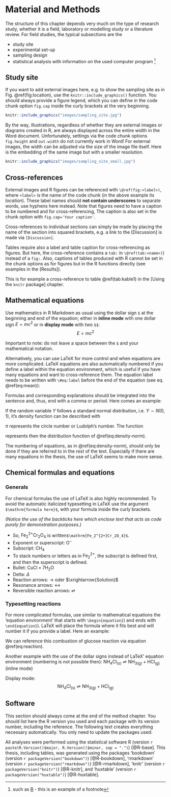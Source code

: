 # Material and Methods

The structure of this chapter depends very much on the type of research study, whether it is a field, laboratory or modelling study or a literature review. For field studies, the typical subsections are the

- study site
- experimental set-up
- sampling design
- statistical analysis with information on the used computer program ^[such as [R](https://cran.r-project.org/) - this is an example of a footnote]


## Study site

If you want to add external images here, e.g. to show the sampling site as in Fig. \@ref(fig:location), use the `knitr::include_graphics()` function. You should always provide a figure legend, which you can define in the code chunk option `fig.cap` inside the curly brackets at the very beginning.

```r
knitr::include_graphics("images/sampling_site.jpg")
```

By the way, illustrations, regardless of whether they are external images or diagrams created in R, are always displayed across the entire width in the Word document. Unfortunately, settings via the code chunk options `fig.height` and `out.width` do not currently work in Word! For external images, the width can be adjusted via the size of the image file itself. Here is the embedding of the same image but with a smaller resolution. 

```r
knitr::include_graphics("images/sampling_site_small.jpg")
```


## Cross-references

External images and R figures can be referenced with `\@ref(fig:<label>)`, where `<label>` is the name of the code chunk (in the above example its *location*). These label names should **not contain underscores** to separate words, use hyphens here instead. Note that figures need to have a caption to be numbered and for cross-referencing, The caption is also set in the chunk option with `fig.cap='Your caption'`.

Cross-references to individual sections can simply be made by placing the name of the section into squared brackets, e.g. a link to the [Discussion] is made via `[Discussion]`.

Tables require also a label and table caption for cross-referencing as figures. But here, the cross-reference contains a `tab:` in `\@ref(tab:<name>)`) instead of a `fig:`. Also, captions of tables produced with R cannot be set in the chunk options as for figures but in the R functions directly (see examples in the [Results]).

This is for example a cross-reference to table \@ref(tab:kable1) in the [Using the `knitr` package] chapter.


## Mathematical equations

Use mathematics in R Markdown as usual using the dollar sign `$` at the beginning and end of the equation; either in **inline mode** with one dollar sign $E = mc^2$ or in **display mode** with two `$$`: $$E = mc^2$$

Important to note: do not leave a space between the `$` and your mathematical notation.

Alternatively, you can use LaTeX for more control and when equations are more complicated. LaTeX equations are also automatically numbered if you define a label within the equation environment, which is useful if you have many equations and want to cross-reference them. The equation label needs to be written with `\#eq:label` before the end of the equation (see eq. \@ref(eq:mean)):

\begin{equation}
  \bar{X} = \frac{\sum_{i=1}^n X_i}{n}
  (\#eq:mean)
\end{equation}

Formulas and corresponding explanations should be integrated into the sentence and, thus, end with a comma or period. Here comes an example:

If the random variable $Y$ follows a standard normal distribution, i.e. $Y \sim N(0,1)$, it's density function can be described with

\begin{equation}
  f_{Y}(y)=\varphi(y) \stackrel{\mathrm{def}}{=} \frac{1}{\sqrt{2 \pi}} \exp \left\{ -\frac{y^2}{2} \right\}, y \in \mathbb{R}.
  (\#eq:density-norm)
\end{equation}

$\pi$ represents the circle number or Ludolph's number. The function

\begin{equation}
  F_{Y}(y)=\Phi(y) \stackrel{\mathrm{def}}{=} \int_{-\infty}^y \varphi(x) \,\mathrm{d}x, \quad y \in \mathbb{R}
  (\#eq:dist-func)
\end{equation}

represents then the distribution function of \@ref(eq:density-norm).

The numbering of equations, as in \@ref(eq:density-norm), should only be done if they are referred to in the rest of the text. Especially if there are many equations in the thesis, the use of LaTeX seems to make more sense.


## Chemical formulas and equations 

### Generals

For chemical formulas the use of LaTeX is also highly recommended. To avoid the automatic italicized typesetting in LaTeX use the argument `$\mathrm{formula here}$`, with your formula inside the curly brackets.   

*(Notice the use of the backticks here which enclose text that acts as code purely for demonstration purposes.)*

- So, $\mathrm{Fe_2^{2+}Cr_2O_4}$ is written`$\mathrm{Fe_2^{2+}Cr_2O_4}$`.
- Exponent or superscript: $\mathrm{O^-}$
- Subscript: $\mathrm{CH_4}$
- To stack numbers or letters as in $\mathrm{Fe_2^{2+}}$, the subscript is defined first, and then the superscript is defined.
- Bullet: CuCl $\bullet$ $\mathrm{7H_{2}O}$
- Delta: $\Delta$
- Reaction arrows: $\longrightarrow$ oder  $\xrightarrow{Solution}$
- Resonance arrows: $\leftrightarrow$
- Reversible reaction arrows: $\rightleftharpoons$

### Typesetting reactions

For more complicated formulas, use similar to mathematical equations the 'equation environment' that starts with `\begin{equation}`) and ends with `\end{equation}`). LaTeX will place the formula where it fits best and will number it if you provide a label. Here an example: 

\begin{equation}
  \mathrm{C_6H_{12}O_6  + 6O_2} \longrightarrow \mathrm{6CO_2 + 6H_2O}
  (\#eq:reaction)
\end{equation}

We can reference this combustion of glucose reaction via equation \@ref(eq:reaction).

Another example with the use of the dollar signs instead of LaTeX' equation environment (numbering is not possible then): $\mathrm{NH_4Cl_{(s)}} \rightleftharpoons \mathrm{NH_{3(g)}+HCl_{(g)}}$ (inline mode)

Display mode: $$\mathrm{NH_4Cl_{(s)}} \rightleftharpoons \mathrm{NH_{3(g)}+HCl_{(g)}}$$



## Software

This section should always come at the end of the method chapter. You should list here the R version you used and each package with its version number, including the reference. The following text creates everything necessary automatically. You only need to update the packages used:

All analyses were performed using the statistical software R (version `r paste(R.Version()$major, R.Version()$minor, sep = ".")`) [@R-base]. This thesis, including tables, was generated using the packages 'bookdown' (version `r packageVersion("bookdown")`) [@R-bookdown], 'rmarkdown' (version `r packageVersion("rmarkdown")`) [@R-rmarkdown], 'knitr' (version `r packageVersion("knitr")`) [@R-knitr], and 'huxtable' (version `r packageVersion("huxtable")`) [@R-huxtable]. 



<!-- If you want the next chapter to start on a new page type -->
\newpage